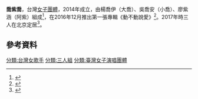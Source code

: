 {{pp-semi-sock|expiry=2022-11-15T09:32:33+00:00|small=yes}}
{{更新|time=2021-09-04}}
'''喬紫喬'''，台灣[[女子團體|女子團體]]，2014年成立，由楊喬伊（大喬）、吳喬安（小喬）、廖紫涵（阿紫）組成<ref>{{Cite web |url=http://ent.ltn.com.tw/news/breakingnews/1580749 |title=喬紫喬經紀人夏春湧 曾捧紅林志穎 |accessdate=2016-12-21 |archive-date=2019-12-05 |archive-url=https://web.archive.org/web/20191205223125/https://ent.ltn.com.tw/news/breakingnews/1580749 |dead-url=no }}</ref>，在2016年12月推出第一張專輯《動不動說愛》<ref>{{Cite web |url=http://times.hinet.net/picNews/19794143 |title=正妹團喬紫喬：會用努力來換取戀愛 |accessdate=2016-12-21 |archive-date=2019-12-06 |archive-url=https://web.archive.org/web/20191206084257/https://times.hinet.net/picNews/19794143 |dead-url=no }}</ref>。2017年時三人在北京定居<ref>{{Cite web |url=https://www.zaobao.com.sg/zentertainment/celebs/story20171001-799532 |title=许环良打造“乔紫乔” 拒走伪韩团路线 |access-date=2021-09-04 |archive-date=2021-12-05 |archive-url=https://web.archive.org/web/20211205162851/https://www.zaobao.com.sg/zentertainment/celebs/story20171001-799532 |dead-url=no }}</ref>。

==參考資料==
{{reflist}}

{{台灣人小作品}}
[[分類:台灣女歌手|分類:台灣女歌手]]
[[分類:三人組|分類:三人組]]
[[分類:臺灣女子演唱團體|分類:臺灣女子演唱團體]]